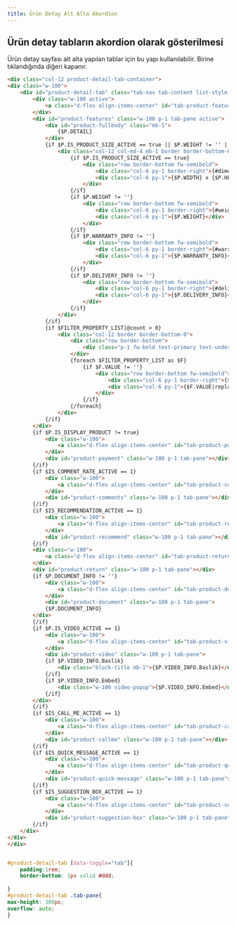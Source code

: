 ```yaml
---
title: Ürün Detay Alt Alta Akordion
---
```

## Ürün detay tabların akordion olarak gösterilmesi
Ürün detay sayfası alt alta yapılan tablar için bu yapı kullanılabilir. Birine tıklandığında diğeri kapanır.


```html title="smarty"
<div class="col-12 product-detail-tab-container">
<div class="w-100">
    <div id="product-detail-tab" class="tab-nav tab-content list-style-none d-flex flex-wrap">
        <div class="w-100 active">
            <a class="d-flex align-items-center" id="tab-product-features" href="#product-features" data-toggle="tab">{#features#}</a>
        </div>
        <div id="product-features" class="w-100 p-1 tab-pane active">
            <div id="product-fullbody" class="mb-1">
                {$P.DETAIL}
            </div>
            {if $P.IS_PRODUCT_SIZE_ACTIVE == true || $P.WEIGHT != '' || $P.WARRANTY_INFO != '' || $P.DELIVERY_INFO != ''}
                <div class="col-12 col-md-4 mb-1 border border-bottom-0">
                    {if $P.IS_PRODUCT_SIZE_ACTIVE == true}
                        <div class="row border-bottom fw-semibold">
                            <div class="col-6 py-1 border-right">{#dimension#}</div>
                            <div class="col-6 py-1">{$P.WIDTH} x {$P.HEIGHT} x {$P.DEPTH}</div>
                        </div>
                    {/if}
                    {if $P.WEIGHT != ''}
                        <div class="row border-bottom fw-semibold">
                            <div class="col-6 py-1 border-right">{#weight#}</div>
                            <div class="col-6 py-1">{$P.WEIGHT}</div>
                        </div>
                    {/if}
                    {if $P.WARRANTY_INFO != ''}
                        <div class="row border-bottom fw-semibold">
                            <div class="col-6 py-1 border-right">{#warranty#}</div>
                            <div class="col-6 py-1">{$P.WARRANTY_INFO}</div>
                        </div>
                    {/if}
                    {if $P.DELIVERY_INFO != ''}
                        <div class="row border-bottom fw-semibold">
                            <div class="col-6 py-1 border-right">{#delivery#}</div>
                            <div class="col-6 py-1">{$P.DELIVERY_INFO}</div>
                        </div>
                    {/if}
                </div>
            {/if}
            {if $FILTER_PROPERTY_LIST|@count > 0}
                <div class="col-12 border border-bottom-0">
                    <div class="row border-bottom">
                        <div class="p-1 fw-bold text-primary text-underline">{#features#}</div>
                    </div>
                    {foreach $FILTER_PROPERTY_LIST as $F}
                        {if $F.VALUE != ''}
                            <div class="row border-bottom fw-semibold">
                                <div class="col-6 py-1 border-right">{$F.KEY}</div>
                                <div class="col-6 py-1">{$F.VALUE|replace:',':', '}</div>
                            </div>
                        {/if}
                    {/foreach}
                </div>
            {/if}
        </div>
        {if $P.IS_DISPLAY_PRODUCT != true}
            <div class="w-100">
                <a class="d-flex align-items-center" id="tab-product-payment" href="#product-payment" data-toggle="tab" data-href="/srv/service/content-v5/sub-folder/{$BLOCK.PAGE_ID}/{$BLOCK.PARENT_ID}/installment-list?isHtml=1&product={$P.ID}">{#payment#}</a>
            </div>
            <div id="product-payment" class="w-100 p-1 tab-pane"></div>
        {/if}
        {if $IS_COMMENT_RATE_ACTIVE == 1}
            <div class="w-100">
                <a class="d-flex align-items-center" id="tab-product-comments" href="#product-comments" data-toggle="tab" data-href="/srv/service/content-v5/sub-folder/{$BLOCK.PAGE_ID}/{$BLOCK.PARENT_ID}/comments?product={$P.ID}">{#comments#}{if $P.COMMENT_COUNT > 0} ({$P.COMMENT_COUNT}){/if}</a>
            </div>
            <div id="product-comments" class="w-100 p-1 tab-pane"></div>
        {/if}
        {if $IS_RECOMMENDATION_ACTIVE == 1}
            <div class="w-100">
                <a class="d-flex align-items-center" id="tab-product-recommend" href="#product-recommend" data-toggle="tab" data-href="/srv/service/content-v5/sub-folder/{$BLOCK.PAGE_ID}/{$BLOCK.PARENT_ID}/recommend?product={$P.ID}">{#recommend#}</a>
            </div>
            <div id="product-recommend" class="w-100 p-1 tab-pane"></div>
        {/if}
        <div class="w-100">
            <a class="d-flex align-items-center" id="tab-product-return" href="#product-return" data-toggle="tab" data-href="/srv/service/content-v5/sub-folder/{$BLOCK.PAGE_ID}/{$BLOCK.PARENT_ID}/product-return?product={$P.ID}">{#product_return#}</a>
        </div>
        <div id="product-return" class="w-100 p-1 tab-pane"></div>
        {if $P.DOCUMENT_INFO != ''}
            <div class="w-100">
                <a class="d-flex align-items-center" id="tab-product-document" href="#product-document" data-toggle="tab">{#document#}</a>
            </div>
            <div id="product-document" class="w-100 p-1 tab-pane">
            {$P.DOCUMENT_INFO}
        </div>
        {/if}
        {if $P.IS_VIDEO_ACTIVE == 1}
            <div class="w-100">
                <a class="d-flex align-items-center" id="tab-product-video" href="#product-video" data-toggle="tab">{#video#}</a>
            </div>
            <div id="product-video" class="w-100 p-1 tab-pane">
            {if $P.VIDEO_INFO.Baslik}
                <div class="block-title mb-1">{$P.VIDEO_INFO.Baslik}</div>
            {/if}
            {if $P.VIDEO_INFO.Embed}
                <div class="w-100 video-popup">{$P.VIDEO_INFO.Embed}</div>
            {/if}
        </div>
        {/if}
        {if $IS_CALL_ME_ACTIVE == 1}
            <div class="w-100">
                <a class="d-flex align-items-center" id="tab-product-callme" href="#product-callme" data-toggle="tab" data-href="/srv/service/content-v5/sub-folder/{$BLOCK.PAGE_ID}/{$BLOCK.PARENT_ID}/call-me?product={$P.ID}">{#callme#}</a>
            </div>
            <div id="product-callme" class="w-100 p-1 tab-pane"></div>
        {/if}
        {if $IS_QUICK_MESSAGE_ACTIVE == 1}
            <div class="w-100">
                <a class="d-flex align-items-center" id="tab-product-quick-message" href="#product-quick-message" data-toggle="tab" data-href="/srv/service/content-v5/sub-folder/{$BLOCK.PAGE_ID}/{$BLOCK.PARENT_ID}/quick-message?product={$P.ID}">{#quick_message#}</a>
            </div>
            <div id="product-quick-message" class="w-100 p-1 tab-pane"></div>
        {/if}
        {if $IS_SUGGESTION_BOX_ACTIVE == 1}
            <div class="w-100">
                <a class="d-flex align-items-center" id="tab-product-suggestion-box" href="#product-suggestion-box" data-toggle="tab" data-href="/srv/service/content-v5/sub-folder/{$BLOCK.PAGE_ID}/{$BLOCK.PARENT_ID}/suggestion-box?product={$P.ID}">{#suggestion_box#}</a>
            </div>
            <div id="product-suggestion-box" class="w-100 p-1 tab-pane"></div>
        {/if}
    </div>
</div>
</div>
```


```scss title="scss"

#product-detail-tab [data-toggle="tab"]{
    padding:1rem;
    border-bottom: 1px solid #ddd;
    
}
#product-detail-tab .tab-pane{
max-height: 300px;
overflow: auto;    
}

```






